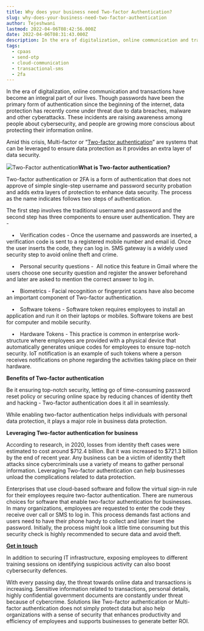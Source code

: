 ```yaml
---
title: Why does your business need Two-factor Authentication?
slug: why-does-your-business-need-two-factor-authentication
author: Tejeshwani
lastmod: 2022-04-06T08:42:56.000Z
date: 2022-04-06T08:31:43.000Z
description: In the era of digitalization, online communication and transactions have become an integral part of our lives. Though passwords have been the primary form of authentication since the beginning of the internet, data protection has recently come under threat due to data breaches, malware and other cyberattacks. These incidents are raising awareness among people about cybersecurity, and people are growing more conscious about protecting their information online. 
tags:
  - cpaas 
  - send-otp 
  - cloud-communication 
  - transactional-sms
  - 2fa
---
```


In the era of digitalization, online communication and transactions have become an integral part of our lives. Though passwords have been the primary form of authentication since the beginning of the internet, data protection has recently come under threat due to data breaches, malware and other cyberattacks. These incidents are raising awareness among people about cybersecurity, and people are growing more conscious about protecting their information online. 

Amid this crisis, Multi-factor or “[Two-factor authentication](https://msg91.com/send-otp/)” are systems that can be leveraged to ensure data protection as it provides an extra layer of data security. 

![](https://images-msg91.s3.ap-south-1.amazonaws.com/2022/04/Screenshot-2022-04-06-at-2.05.59-PM.png)Two-Factor authentication**What is Two-factor authentication?**

Two-factor authentication or 2FA is a form of authentication that does not approve of simple single-step username and password security probation and adds extra layers of protection to enhance data security. The process as the name indicates follows two steps of authentication.

The first step involves the traditional username and password and the second step has three components to ensure user authentication. They are -

 • Verification codes - Once the username and passwords are inserted, a verification code is sent to a registered mobile number and email id. Once the user inserts the code, they can log in. SMS gateway is a widely used security step to avoid online theft and crime. 

 • Personal security questions -  All notice this feature in Gmail where the users choose one security question and register the answer beforehand and later are asked to mention the correct answer to log in.

 • Biometrics - Facial recognition or fingerprint scans have also become an important component of Two-factor authentication. 

 • Software tokens - Software token requires employees to install an application and run it on their laptops or mobiles. Software tokens are best for computer and mobile security.

 • Hardware Tokens - This practice is common in enterprise work-structure where employees are provided with a physical device that automatically generates unique codes for employees to ensure top-notch security. IoT notification is an example of such tokens where a person receives notifications on phone regarding the activities taking place on their hardware. 

**Benefits of Two-factor authentication**

Be it ensuring top-notch security, letting go of time-consuming password reset policy or securing online space by reducing chances of identity theft and hacking - Two-factor authentication does it all in seamlessly. 

While enabling two-factor authentication helps individuals with personal data protection, it plays a major role in business data protection. 

**Leveraging Two-factor authentication for business**

According to research, in 2020, losses from identity theft cases were estimated to cost around $712.4 billion. But it was increased to $721.3 billion by the end of recent year. Any business can be a victim of identity theft attacks since cybercriminals use a variety of means to gather personal information. Leveraging Two-factor authentication can help businesses unload the complications related to data protection.

Enterprises that use cloud-based software and follow the virtual sign-in rule for their employees require two-factor authentication. There are numerous choices for software that enable two-factor authentication for businesses. In many organizations, employees are requested to enter the code they receive over call or SMS to log in. This process demands fast actions and users need to have their phone handy to collect and later insert the password. Initially, the process might look a little time consuming but this security check is highly recommended to secure data and avoid theft. 

[**Get in touch**](https://msg91.com/contact-us/)

In addition to securing IT infrastructure, exposing employees to different training sessions on identifying suspicious activity can also boost cybersecurity defences.

With every passing day, the threat towards online data and transactions is increasing. Sensitive information related to transactions, personal details, highly confidential government documents are constantly under threat because of cybercrime. Solutions like Two-factor authentication or Multi-factor authentication does not simply protect data but also help organizations with a sense of security that enhances productivity and efficiency of employees and supports businesses to generate better ROI.


